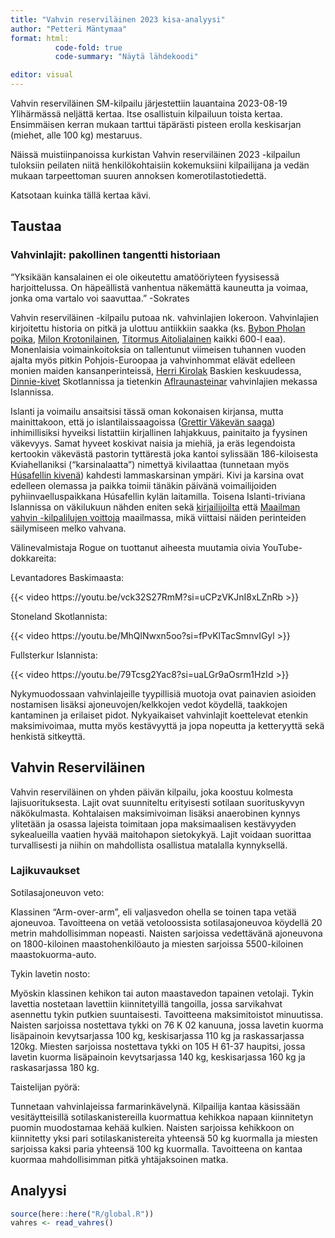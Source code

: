 ```yaml
---
title: "Vahvin reserviläinen 2023 kisa-analyysi"
author: "Petteri Mäntymaa"
format: html:
          code-fold: true
          code-summary: "Näytä lähdekoodi"

editor: visual
---
```


Vahvin reserviläinen SM-kilpailu järjestettiin lauantaina 2023-08-19 Ylihärmässä neljättä kertaa. Itse osallistuin kilpailuun toista kertaa. Ensimmäisen kerran mukaan tarttui täpärästi pisteen erolla keskisarjan (miehet, alle 100 kg) mestaruus.

Näissä muistiinpanoissa kurkistan Vahvin reserviläinen 2023 -kilpailun tuloksiin peilaten niitä henkilökohtaisiin kokemuksiini kilpailijana ja vedän mukaan tarpeettoman suuren annoksen komerotilastotiedettä.

Katsotaan kuinka tällä kertaa kävi.

## Taustaa

### Vahvinlajit: pakollinen tangentti historiaan

"Yksikään kansalainen ei ole oikeutettu amatööriyteen fyysisessä harjoittelussa. On häpeällistä vanhentua näkemättä kauneutta ja voimaa, jonka oma vartalo voi saavuttaa." -Sokrates

Vahvin reserviläinen -kilpailu putoaa nk. vahvinlajien lokeroon. Vahvinlajien kirjoitettu historia on pitkä ja ulottuu antiikkiin saakka (ks. [Bybon Pholan poika](https://en.wikipedia.org/wiki/Bybon), [Milon Krotonilainen](https://www.britannica.com/biography/Milo-of-Croton), [Titormus Aitolialainen](https://en.wikipedia.org/wiki/Titormus) kaikki 600-l eaa). Monenlaisia voimainkoitoksia on tallentunut viimeisen tuhannen vuoden ajalta myös pitkin Pohjois-Euroopaa ja vahvinhommat elävät edelleen monien maiden kansanperinteissä, [Herri Kirolak](https://en.wikipedia.org/wiki/Basque_rural_sports) Baskien keskuudessa, [Dinnie-kivet](https://en.wikipedia.org/wiki/Dinnie_Stones) Skotlannissa ja tietenkin [Aflraunasteinar](https://www.arnastofnun.is/is/greinar/aflraunasteinar) vahvinlajien mekassa Islannissa.

Islanti ja voimailu ansaitsisi tässä oman kokonaisen kirjansa, mutta mainittakoon, että jo islantilaissaagoissa ([Grettir Väkevän saaga](https://fi.wikipedia.org/wiki/Grettir_Väkevän_saaga)) inhimillisiksi hyveiksi listattiin kirjallinen lahjakkuus, painitaito ja fyysinen väkevyys. Samat hyveet koskivat naisia ja miehiä, ja eräs legendoista kertookin väkevästä pastorin tyttärestä joka kantoi sylissään 186-kiloisesta Kviahellaniksi ("karsinalaatta") nimettyä kivilaattaa (tunnetaan myös [Húsafellin kivenä](https://liftingstones.org/articles/husafell_stone)) kahdesti lammaskarsinan ympäri. Kivi ja karsina ovat edelleen olemassa ja paikka toimii tänäkin päivänä voimailijoiden pyhiinvaelluspaikkana Húsafellin kylän laitamilla. Toisena Islanti-triviana Islannissa on väkilukuun nähden eniten sekä [kirjailijoilta](https://www.guinnessworldrecords.com/world-records/444296-most-published-writers-per-capita) että [Maailman vahvin -kilpalilujen voittoja](https://www.thebarbell.com/strong-island-why-are-so-many-giant-strongmen-from-tiny-iceland/) maailmassa, mikä viittaisi näiden perinteiden säilymiseen melko vahvana.

Välinevalmistaja Rogue on tuottanut aiheesta muutamia oivia YouTube-dokkareita:

Levantadores Baskimaasta:

{{< video https://youtu.be/vck32S27RmM?si=uCPzVKJnI8xLZnRb >}}

Stoneland Skotlannista:

{{< video https://youtu.be/MhQlNwxn5oo?si=fPvKlTacSmnvIGyl >}}

Fullsterkur Islannista:

{{< video https://youtu.be/79Tcsg2Yac8?si=uaLGr9aOsrm1HzId >}}

Nykymuodossaan vahvinlajeille tyypillisiä muotoja ovat painavien asioiden nostamisen lisäksi ajoneuvojen/kelkkojen vedot köydellä, taakkojen kantaminen ja erilaiset pidot. Nykyaikaiset vahvinlajit koettelevat etenkin maksimivoimaa, mutta myös kestävyyttä ja jopa nopeutta ja ketteryyttä sekä henkistä sitkeyttä.

## Vahvin Reserviläinen

Vahvin reserviläinen on yhden päivän kilpailu, joka koostuu kolmesta lajisuorituksesta. Lajit ovat suunniteltu erityisesti sotilaan suorituskyvyn näkökulmasta. Kohtalaisen maksimivoiman lisäksi anaerobinen kynnys ylitetään ja osassa lajeista toimitaan jopa maksimaalisen kestävyyden sykealueilla vaatien hyvää maitohapon sietokykyä. Lajit voidaan suorittaa turvallisesti ja niihin on mahdollista osallistua matalalla kynnyksellä.

### Lajikuvaukset

Sotilasajoneuvon veto:

Klassinen "Arm-over-arm", eli valjasvedon ohella se toinen tapa vetää ajoneuvoa. Tavoitteena on vetää vetoloossista sotilasajoneuvoa köydellä 20 metrin mahdollisimman nopeasti. Naisten sarjoissa vedettävänä ajoneuvona on 1800-kiloinen maastohenkilöauto ja miesten sarjoissa 5500-kiloinen maastokuorma-auto.

Tykin lavetin nosto:

Myöskin klassinen kehikon tai auton maastavedon tapainen vetolaji. Tykin lavettia nostetaan lavettiin kiinnitetyillä tangoilla, jossa sarvikahvat asennettu tykin putkien suuntaisesti. Tavoitteena maksimitoistot minuutissa. Naisten sarjoissa nostettava tykki on 76 K 02 kanuuna, jossa lavetin kuorma lisäpainoin kevytsarjassa 100 kg, keskisarjassa 110 kg ja raskassarjassa 120kg. Miesten sarjoissa nostettava tykki on 105 H 61-37 haupitsi, jossa lavetin kuorma lisäpainoin kevytsarjassa 140 kg, keskisarjassa 160 kg ja raskasarjassa 180 kg.

Taistelijan pyörä:

Tunnetaan vahvinlajeissa farmarinkävelynä. Kilpailija kantaa käsissään vesitäytteisillä sotilaskanistereilla kuormattua kehikkoa napaan kiinnitetyn puomin muodostamaa kehää kulkien. Naisten sarjoissa kehikkoon on kiinnitetty yksi pari sotilaskanistereita yhteensä 50 kg kuormalla ja miesten sarjoissa kaksi paria yhteensä 100 kg kuormalla. Tavoitteena on kantaa kuormaa mahdollisimman pitkä yhtäjaksoinen matka.

## Analyysi

```r
source(here::here("R/global.R"))
vahres <- read_vahres()
```
